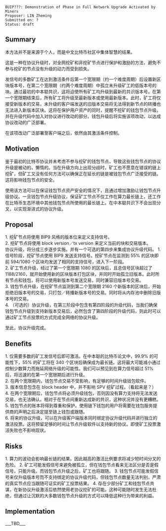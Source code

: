 <pre>
BUIP???: Demonstration of Phase in Full Network Upgrade Activated by Miners
Proposer: LIN Zheming
Submitted on: ?
Status: draft
</pre>

==Summary==

本方法并不是来源于个人，而是中文比特币社区中集体智慧的结果。

这是一种在协议升级时，对全网挖矿和非挖矿节点进行保护和激励的方法，避免不参与挖矿的节点没有升级的动力而受到损失。

发信号的多数矿工在达到激活条件后第一个宽限期（约一个难度周期）后设置新区块版本号，在第二个宽限期（约两个难度周期）中孤立未升级矿工的低版本号的块。通过最初的中本聪共识，这将迫使所有矿工均升级到最新的共识版本号。在第一个宽限期结束后，所有矿工将升级至最新版本或使用最新版本。此时，矿工将仅接受新版本的交易，未升级的客户端发送的旧版本交易将无法得到新节点的转播也无法进入新版本区块。这将在保护用户资产的同时，提醒不挖矿的钱包节点升级。并在升级代码中加入对协议进行改动的部分。钱包升级后将实施该项改动，以达成协议改动的广泛部署。

在该项改动广泛部署至客户端之后，依然由其激活条件控制。

==Motivation==

鉴于最初的比特币协议并未考虑不参与挖矿的钱包节点，导致这些钱包节点的协议升级是被动的，懒惰的。当在升级方向上出现分歧时，矿工也不愿意在错误的链上挖矿，但矿工又没有任何方法可以确保正在延长的链是被钱包节点广泛接受的链。这将影响钱包节点的安全。

使用该方法可以在保证钱包节点资产安全的情况下，且通过增加激励让钱包节点升级协议。一旦钱包节点升级协议，保证矿工节点不仅工作在算力最长链上，还工作在比特币生态环境中其他钱包节点所使用的最长链上。在中本聪共识下不会出现分叉，以实现渐进式的协议升级。

==Proposal==

1. 挖矿节点将使用 BIP9 风格的版本位来定义支持信号。<br/>
2. 挖矿节点将使用 block version／tx version 来定义当前的块和交易版本。<br/>

协议升级，将分成三步逐步实施。并有一个可选的第四步来集成协议升级代码。
1. 信号阶段，挖矿节点使用 BIP9 发送支持信号。挖矿节点在监测到 55% 的区块即前 594/1080 个区块均发送了相同的支持信号，进入下一阶段。<br/>
2. 矿工节点升级，经过了第一个宽限期 1080 的区块后，且总信号区块超过了 1188/2160，就开始使用新的区块版本打包区块，并同时开始孤立旧版本。此时所有节点和钱包，将可以使用新版本号发送交易，同时兼容旧版本号交易。<br/>
3. 钱包节点升级，在挖矿节点监测到第二个宽限期 2160 个新版本的区块后，开始拒绝旧版本号的交易，只打包／转播新版本号的交易。同时将从内存池中删除旧版本号的交易。<br/>
4. （可选的）协议升级，在第三阶段中包含有第四阶段的升级代码，当我们确保钱包节点升级到支持新版本交易后，必然包含了第四阶段的升级代码，则此时可以通过矿工节点投票的方式完成全网络的协议升级。

至此，协议升级完成。

==Benefits==

1. 仅需要多数的矿工发信号后即可激活。在中本聪的比特币论文中，99.9% 的可能性下，55% 的矿工将在 340 个区块后确保成为最长链。这将最大可能减小通过控制少数算力而拖延网络升级的可能性。我们可以预见到在算力信号超过 51% 后，将迅速的在第一个宽限期后进行升级。<br/>
2. 在两个宽限期内，钱包节点交易不受影响，有足够的时间升级钱包软件。<br/>
3. 版本信息包含在 block header 中，并不影响 SPV 挖矿过程。（看起来是？）<br/>
4. 在两个宽限期后，钱包节点将必须升级钱包，否则因没有算力支持将无法发送交易，也无法确认。相对于在节点间重新达成新的共识，这种状况并没有更糟糕。<br/>
5. 钱包节点的账本将得到尊重和保护。使用链下钱包的用户将需要在钱包服务提供商的声明之后决定提至链上钱包或跟随。<br/>
6. 将来的协议升级，可以在升级客户端版本同时绑定协议升级代码并进行独立的激活投票。这将预留足够的时间让节点升级软件以支持新的协议。即使矿工投票激活失败也不影响现状。<br/>

==Risks==

1. 算力的波动会影响最长链的结果。因此越高的激活比例要求将减少短时间分叉的危险。
2. 矿工可能发假信号来避免被孤立，但在钱包节点看来无法区分是否是假信号，只能升级。而钱包节点升级之后，矿工也将跟随。
3. 钱包节点可能发假信号来仅升级版本号而不支持绑定的协议升级代码，但钱包节点数量无法判别，严肃的真实节点应当跟随可证实的矿工投票结果。
4. 存在少部分矿工和钱包节点共谋，在新协议升级激活后依然使用老协议挖矿的可能。这种可能随时发生无法杜绝，但通过让沉默的大多数钱包节点升级的方式可以降低这种行为带来的利益。

==Implementation==
___TBD___
